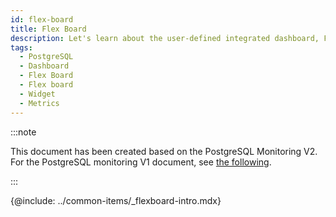 ```yaml
---
id: flex-board
title: Flex Board
description: Let's learn about the user-defined integrated dashboard, Flex board.
tags:
  - PostgreSQL
  - Dashboard
  - Flex Board
  - Flex board
  - Widget
  - Metrics
---
```


:::note

This document has been created based on the PostgreSQL Monitoring V2. For the PostgreSQL monitoring V1 document, see [the following](../postgresql-v1/flex-board).

:::

{@include: ../common-items/_flexboard-intro.mdx}  
